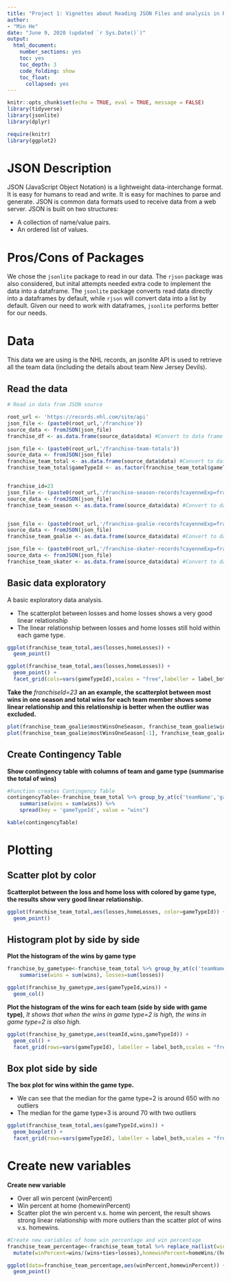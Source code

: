 ```yaml
---
title: "Project 1: Vignettes about Reading JSON Files and analysis in R"
author: 
- "Min He"
date: "June 9, 2020 (updated `r Sys.Date()`)"
output: 
  html_document:
    number_sections: yes
    toc: yes
    toc_depth: 3
    code_folding: show
    toc_float:
      collapsed: yes
---
```

  
```r
knitr::opts_chunk$set(echo = TRUE, eval = TRUE, message = FALSE)
library(tidyverse)
library(jsonlite)
library(dplyr)

require(knitr)
library(ggplot2)
```

# JSON Description
JSON (JavaScript Object Notation) is a lightweight data-interchange format. It is easy for humans to read and write. It is easy for machines to parse and generate. JSON is common data formats used to receive data from a web server. JSON is built on two structures: 

+ A collection of name/value pairs.
+ An ordered list of values. 


# Pros/Cons of Packages

We chose the `jsonlite` package to read in our data. The `rjson` package was also considered, but inital attempts needed extra code to implement the data into a dataframe. The `jsonlite` package converts read data directly into a dataframes by default, while `rjson` will convert data into a list by default. Given our need to work with dataframes, `jsonlite` performs better for our needs.


# Data

This data we are using is the NHL records, an jsonlite API is used to retrieve all the team data (including the details about team New Jersey Devils).

## Read the data
```r
# Read in data from JSON source

root_url <- 'https://records.nhl.com/site/api'
json_file <- (paste0(root_url,'/franchise'))
source_data <- fromJSON(json_file)
franchise_df <- as.data.frame(source_data$data) #Convert to data frame

json_file <- (paste0(root_url,'/franchise-team-totals'))
source_data <- fromJSON(json_file)
franchise_team_total <- as.data.frame(source_data$data) #Convert to data frame
franchise_team_total$gameTypeId <- as.factor(franchise_team_total$gameTypeId)


franchise_id=23
json_file <- (paste0(root_url,'/franchise-season-records?cayenneExp=franchiseId=',franchise_id))
source_data <- fromJSON(json_file)
franchise_team_season <- as.data.frame(source_data$data) #Convert to data frame


json_file <- (paste0(root_url,'/franchise-goalie-records?cayenneExp=franchiseId=',franchise_id))
source_data <- fromJSON(json_file)
franchise_team_goalie <- as.data.frame(source_data$data) #Convert to data frame

json_file <- (paste0(root_url,'/franchise-skater-records?cayenneExp=franchiseId=',franchise_id))
source_data <- fromJSON(json_file)
franchise_team_skater <- as.data.frame(source_data$data) #Convert to data frame

```

## Basic data exploratory

A basic exploratory data analysis.

+ The scatterplot between losses and home losses shows a very good linear relationship
+ The linear relationship between losses and home losses still hold within each game type.

```r

ggplot(franchise_team_total,aes(losses,homeLosses)) +
  geom_point()
```

```r
ggplot(franchise_team_total,aes(losses,homeLosses)) +
  geom_point() +
  facet_grid(cols=vars(gameTypeId),scales = "free",labeller = label_both)
```

**Take the** *franchiseId=23* **an an example, the scatterplot between most wins in one season and total wins for each team member shows some linear relationship and this relationship is better when the outlier was excluded.**


```r
plot(franchise_team_goalie$mostWinsOneSeason, franchise_team_goalie$wins, main='Relationshio between most wins in one season\n v.s. wins for each member', xlab = 'Most win in one season', ylab='Total wins')
plot(franchise_team_goalie$mostWinsOneSeason[-1], franchise_team_goalie$wins[-1], main='Relationshio between most wins in one season\n v.s. wins for each member (exclude outlier)', xlab = 'Most win in one season', ylab='Total wins')
```


## Create Contingency Table
**Show contingency table with columns of team and game type (summarise the total of wins)**
```r
#Function creates Contingency Table
contingencyTable<-franchise_team_total %>% group_by_at(c('teamName','gameTypeId')) %>% 
    summarise(wins = sum(wins)) %>% 
    spread(key = 'gameTypeId', value = "wins")

kable(contingencyTable)
```

# Plotting

## Scatter plot by color

**Scatterplot between the loss and home loss with colored by game type, the results show very good linear relationship.**

```r
ggplot(franchise_team_total,aes(losses,homeLosses, color=gameTypeId)) +
  geom_point() 
```

## Histogram plot by side by side

**Plot the histogram of the wins by game type**

```r
franchise_by_gametype<-franchise_team_total %>% group_by_at(c('teamName','teamId','gameTypeId')) %>% 
    summarise(wins = sum(wins), losses=sum(losses))

ggplot(franchise_by_gametype,aes(gameTypeId,wins)) +
  geom_col() 
```


**Plot the histogram of the wins for each team (side by side with game type)**, *It shows that when the wins in game type=2 is high, the wins in game type=2 is also high.*

```r
ggplot(franchise_by_gametype,aes(teamId,wins,gameTypeId)) +
  geom_col() +
  facet_grid(rows=vars(gameTypeId), labeller = label_both,scales = "free",)
```

## Box plot side by side

**The box plot for wins within the game type.**

+ We can see that the median for the game type=2 is around 650 with no outliers
+ The median for the game type=3 is around 70 with two outliers

```r

ggplot(franchise_team_total,aes(gameTypeId,wins)) +
  geom_boxplot() +
  facet_grid(rows=vars(gameTypeId), labeller = label_both,scales = "free" )
```


# Create new variables

**Create new variable**

+ Over all win percent (winPercent)
+ Win percent at home (homewinPercent)
+ Scatter plot the win percent v.s. home win percent, the result shows strong linear relationship with more outliers than the scatter plot of wins v.s. homewins.


```r
#Create new variables of home win percentage and win percentage
franchise_team_percentage<-franchise_team_total %>% replace_na(list(wins= 0, ties = 0, losses=0, homeWins=0, homeLosses=0, homeTies=0)) %>%
  mutate(winPercent=wins/(wins+ties+losses),homewinPercent=homeWins/(homeWins+homeTies+homeLosses)) 

ggplot(data=franchise_team_percentage,aes(winPercent,homewinPercent)) +
  geom_point()
```

